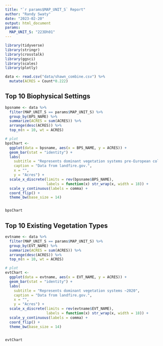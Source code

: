 ```yaml
---
title: "`r params$MAP_UNIT_S` Report"
author: "Randy Swaty"
date: "2023-02-20"
output: html_document
params:
  MAP_UNIT_S: "223Dh01"
---
```




```r
library(tidyverse)
library(stringr)
library(crosstalk)
library(ggsci)
library(scales)
library(plotly)

data <- read.csv("data/shawn_combine.csv") %>%
  mutate(ACRES = Count*0.222)

```


## Top 10 Biophysical Settings 

```r
bpsname <- data %>%
  filter(MAP_UNIT_S == params$MAP_UNIT_S) %>%
  group_by(BPS_NAME) %>%
  summarize(ACRES = sum(ACRES)) %>%
  arrange(desc(ACRES)) %>%
  top_n(n = 10, wt = ACRES)

# plot
bpsChart <- 
  ggplot(data = bpsname, aes(x = BPS_NAME, y = ACRES)) +
  geom_bar(stat = "identity") +
  labs(
    subtitle = "Represents dominant vegetation systems pre-European colonization",
    caption = "Data from landfire.gov.",
    x = "",
    y = "Acres") +
  scale_x_discrete(limits = rev(bpsname$BPS_NAME),
                   labels = function(x) str_wrap(x, width = 18)) +
  scale_y_continuous(labels = comma) +
  coord_flip() +
  theme_bw(base_size = 14)


bpsChart


```






## Top 10 Existing Vegetation Types


```r
evtname <- data %>%
  filter(MAP_UNIT_S == params$MAP_UNIT_S) %>%
  group_by(EVT_NAME) %>%
  summarize(ACRES = sum(ACRES)) %>%
  arrange(desc(ACRES)) %>%
  top_n(n = 10, wt = ACRES)

# plot
evtChart <- 
  ggplot(data = evtname, aes(x = EVT_NAME, y = ACRES)) +
  geom_bar(stat = "identity") +
  labs(
    subtitle = "Represents dominant vegetation systems ~2020",
    caption = "Data from landfire.gov.",
    x = "",
    y = "Acres") +
  scale_x_discrete(limits = rev(evtname$EVT_NAME),
                   labels = function(x) str_wrap(x, width = 18)) +
  scale_y_continuous(labels = comma) +
  coord_flip() +
  theme_bw(base_size = 14)


evtChart


```





